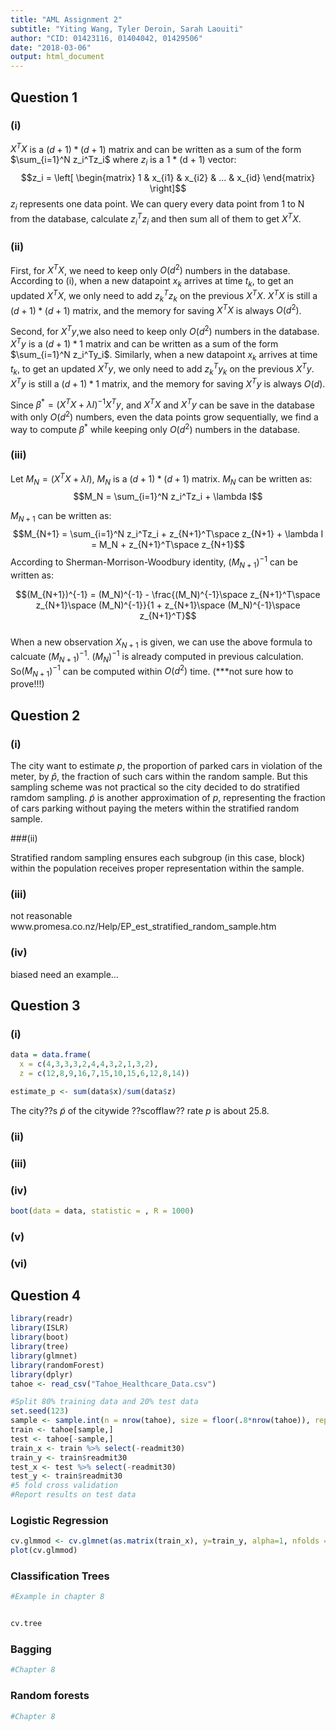 ---
title: "AML Assignment 2"
subtitle: "Yiting Wang, Tyler Deroin, Sarah Laouiti"
author: "CID: 01423116, 01404042, 01429506"
date: "2018-03-06"
output: html_document
---

## Question 1

### (i)

$X^TX$ is a $(d+1) * (d+1)$ matrix and can be written as a sum of the form $\sum_{i=1}^N z_i^Tz_i$ where $z_i$ is a 1 * (d + 1) vector:
$$z_i = \left[
 \begin{matrix}
   1 & x_{i1} & x_{i2} & ... & x_{id}
  \end{matrix}
  \right]$$
$z_i$ represents one data point. We can query every data point from 1 to N from the database, calculate $z_i^Tz_i$ and then sum all of them to get $X^TX$.


### (ii)

First, for $X^TX$, we need to keep only $O(d^2)$ numbers in the database. According to (i), when a new datapoint $x_k$ arrives at time $t_k$, to get an updated $X^TX$, we only need to add $z_k^Tz_k$ on the previous $X^TX$. $X^TX$ is still a $(d+1) * (d+1)$ matrix, and the memory for saving $X^TX$ is always $O(d^2)$.

Second, for $X^Ty$,we also need to keep only $O(d^2)$ numbers in the database. $X^Ty$ is a $(d+1)*1$ matrix and can be written as a sum of the form $\sum_{i=1}^N z_i^Ty_i$. Similarly, when a new datapoint $x_k$ arrives at time $t_k$, to get an updated $X^Ty$, we only need to add $z_k^Ty_k$ on the previous $X^Ty$. $X^Ty$ is still a $(d+1) * 1$ matrix, and the memory for saving $X^Ty$ is always $O(d)$.

Since $\beta^* = (X^TX+ \lambda I)^{-1}X^Ty$, and $X^TX$ and $X^Ty$ can be save in the database with only $O(d^2)$ numbers, even the data points grow sequentially, we find a way to compute $\beta^*$ while keeping only $O(d^2)$ numbers in the database.

### (iii)

Let $M_N = (X^TX + \lambda I)$, $M_N$ is a $(d+1) * (d+1)$ matrix. $M_N$ can be written as:
$$M_N = \sum_{i=1}^N z_i^Tz_i + \lambda I$$

$M_{N+1}$ can be written as:
$$M_{N+1} = \sum_{i=1}^N z_i^Tz_i + z_{N+1}^T\space z_{N+1} + \lambda I = M_N + z_{N+1}^T\space z_{N+1}$$
According to Sherman-Morrison-Woodbury identity, $(M_{N+1})^{-1}$ can be written as:

$$(M_{N+1})^{-1} = (M_N)^{-1} - \frac{(M_N)^{-1}\space z_{N+1}^T\space z_{N+1}\space (M_N)^{-1}}{1 + z_{N+1}\space (M_N)^{-1}\space z_{N+1}^T}$$  
When a new observation $X_{N+1}$ is given, we can use the above formula to calcuate $(M_{N+1})^{-1}$. $(M_N)^{-1}$ is already computed in previous calculation. So$(M_{N+1})^{-1}$ can be computed within $O(d^2)$ time. (***not sure how to prove!!!)


## Question 2

### (i)

The city want to estimate $p$, the proportion of parked cars in violation of the meter, by $\hat p$, the fraction of such cars within the random sample. But this sampling scheme was not practical so the city decided to do stratified ramdom sampling. $\widetilde p$ is another approximation of $p$, representing the fraction of cars parking without paying the meters within the stratified random sample.

###(ii)

Stratified random sampling ensures each subgroup (in this case, block) within the population receives proper representation within the sample.

### (iii)
not reasonable 
www.promesa.co.nz/Help/EP_est_stratified_random_sample.htm

### (iv)
biased
need an example...

## Question 3

### (i)
```{r}
data = data.frame(
  x = c(4,3,3,3,2,4,4,3,2,1,3,2), 
  z = c(12,8,9,16,7,15,10,15,6,12,8,14))

estimate_p <- sum(data$x)/sum(data$z)
```

The city??s $\widetilde p$ of the citywide ??scofflaw?? rate $p$ is about $25.8%$.

### (ii)

### (iii)

### (iv)

```{r}

boot(data = data, statistic = , R = 1000)
```


### (v)

### (vi)



## Question 4
```{r, message=TRUE, include=FALSE}
library(readr)
library(ISLR)
library(boot)
library(tree)
library(glmnet)
library(randomForest)
library(dplyr)
tahoe <- read_csv("Tahoe_Healthcare_Data.csv")

#Split 80% training data and 20% test data
set.seed(123)
sample <- sample.int(n = nrow(tahoe), size = floor(.8*nrow(tahoe)), replace = F)
train <- tahoe[sample,]
test <- tahoe[-sample,]
train_x <- train %>% select(-readmit30)
train_y <- train$readmit30
test_x <- test %>% select(-readmit30)
test_y <- train$readmit30
#5 fold cross validation
#Report results on test data
```



### Logistic Regression
```{r}
cv.glmmod <- cv.glmnet(as.matrix(train_x), y=train_y, alpha=1, nfolds = 5)
plot(cv.glmmod)
```



### Classification Trees

```{r}
#Example in chapter 8


cv.tree
```


### Bagging
```{r}
#Chapter 8
```



### Random forests
```{r}
#Chapter 8

```

